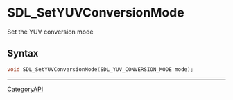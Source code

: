 = SDL_SetYUVConversionMode =

Set the YUV conversion mode 

== Syntax ==

<syntaxhighlight lang='c'>
void SDL_SetYUVConversionMode(SDL_YUV_CONVERSION_MODE mode);
</syntaxhighlight>

----
[[CategoryAPI]]


